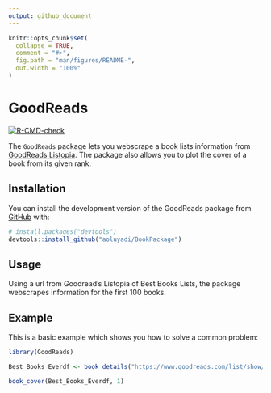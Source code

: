 ```yaml
---
output: github_document
---
```


<!-- README.md is generated from README.Rmd. Please edit that file -->

```r
knitr::opts_chunk$set(
  collapse = TRUE,
  comment = "#>",
  fig.path = "man/figures/README-",
  out.width = "100%"
)
```

# GoodReads

<!-- badges: start -->
[![R-CMD-check](https://github.com/aoluyadi/BookPackage/actions/workflows/R-CMD-check.yaml/badge.svg)](https://github.com/aoluyadi/BookPackage/actions/workflows/R-CMD-check.yaml)
<!-- badges: end -->

The `GoodReads` package lets you webscrape a book lists information from [GoodReads Listopia](https://www.goodreads.com/list/tag/best). The package also allows you to plot the cover of a book from its given rank.


## Installation

You can install the development version of the GoodReads package from [GitHub](https://github.com/) with:

``` r
# install.packages("devtools")
devtools::install_github("aoluyadi/BookPackage")
```

## Usage

Using a url from Goodread’s Listopia of Best Books Lists, the package webscrapes information for the first 100 books. 

## Example

This is a basic example which shows you how to solve a common problem:

```r
library(GoodReads)

Best_Books_Everdf <- book_details("https://www.goodreads.com/list/show/1.Best_Books_Ever")

book_cover(Best_Books_Everdf, 1)

```
